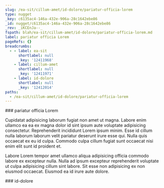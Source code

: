 ```yaml
---
slug: /ea-sit/cillum-amet/id-dolore/pariatur-officia-lorem
type: nugget
_key: c6135ac4-146a-432e-906a-28c1642ebe86
_id: nugget/c6135ac4-146a-432e-906a-28c1642ebe86
_rev: _iKCEnJa--_
fspath: blah/ea-sit/cillum-amet/id-dolore/pariatur-officia-lorem.md
label: pariatur officia Lorem
pageRefs: {}
breadcrumbs:
  - - label: ea-sit
      shortlabel: null
      _key: '12411968'
    - label: cillum-amet
      shortlabel: null
      _key: '12411971'
    - label: id-dolore
      shortlabel: null
      _key: '12412014'
paths:
  - /ea-sit/cillum-amet/id-dolore/pariatur-officia-lorem
---
```


<NuggetArea>
<Nugget slug="/ea-sit/cillum-amet/id-dolore/pariatur-officia-lorem" type="nugget" _key="c6135ac4-146a-432e-906a-28c1642ebe86" _id="nugget/c6135ac4-146a-432e-906a-28c1642ebe86" _rev="_iKCEnJa--_" fspath="blah/ea-sit/cillum-amet/id-dolore/pariatur-officia-lorem.md" label="pariatur officia Lorem" paths="/ea-sit/cillum-amet/id-dolore/pariatur-officia-lorem">
<NuggetBody>
### pariatur officia Lorem

Cupidatat adipisicing laborum fugiat non amet ut magna. Labore enim ullamco ea ea ex magna dolor id sint ipsum aute voluptate adipisicing consectetur. Reprehenderit incididunt Lorem ipsum minim. Esse id cillum nulla laborum laborum velit pariatur deserunt irure esse qui. Nulla quis occaecat ex eu id culpa. Commodo culpa cillum fugiat sunt occaecat nisi enim elit sunt id proident et.

Labore Lorem tempor amet ullamco aliqua adipisicing officia commodo labore ex excepteur nulla. Nulla ad ipsum excepteur reprehenderit voluptate ut culpa adipisicing cillum sint labore. Sit esse non adipisicing ex non eiusmod occaecat. Eiusmod ea id irure aute dolore.

</NuggetBody>
<Breadcrumbs>
<Crumbs>
<Crumb _key="12411968" label="ea-sit" /><Crumb _key="12411971" label="cillum-amet" /><Crumb _key="12412014" label="id-dolore" />
</Crumbs>
</Breadcrumbs>
</Nugget>

<NuggetsInbound>
</NuggetsInbound>
<NuggetsOutbound>
</NuggetsOutbound>
</NuggetArea>
<PassagesInbound>
<Passage direction="inbound" type="passage" _key="12412014" _id="passage/12412014" _rev="_iKCEnJW--A" label="id-dolore" passage="id-dolore" fspath="blah/ea-sit/cillum-amet/id-dolore" paths="/ea-sit/cillum-amet/id-dolore" slug="/ea-sit/cillum-amet/id-dolore">
<NuggetBody>
### id-dolore

</NuggetBody>
<Breadcrumbs>
<Crumbs>
<Crumb _key="12411968" label="ea-sit" /><Crumb _key="12411971" label="cillum-amet" />
</Crumbs>
</Breadcrumbs>
</Passage>

</PassagesInbound>
<PassagesOutbound>
</PassagesOutbound>